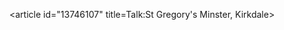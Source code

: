 <article id="13746107" title=Talk:St Gregory's Minster, Kirkdale>
	<talkpage id="13746107" title="Talk:St Gregory's Minster, Kirkdale">
{{WikiProjectBannerShell|1=
{{WikiProject Anglo-Saxon Kingdoms|importance =Low | class =Stub }}
{{WikiProject Yorkshire|class=Stub|importance=High}}
{{WikiProject Christianity|class=stub|importance=low|anglicanism=yes|anglicanism-importance=low}}
}}
	</talkpage>
</article>